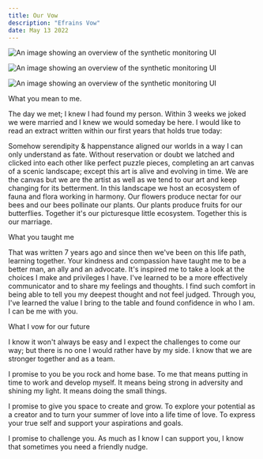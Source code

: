```yaml
---
title: Our Vow
description: "Efrains Vow"
date: May 13 2022
---
```


<img
  src="https://df228i90pf8cn.cloudfront.net/TQF8P7FJQPS95QB5.jpg"
  title="Synthetics UI overview"
  alt="An image showing an overview of the synthetic monitoring UI"
/>

<img
  src="https://df228i90pf8cn.cloudfront.net/XEVU3HCWMFPNPHS9.jpg"
  title="Synthetics UI overview"
  alt="An image showing an overview of the synthetic monitoring UI"
/>

<img
    src="https://cdnx.sproutstudio.com/cdn/eyJmZWF0dXJlZF9pbWFnZSI6ZmFsc2UsInNpemUiOiJsYXJnZXBsdXMiLCJ1dWlkIjoiNzZkOGRhYjYtZjFjMi0xMWVjLTk5NTItZmExNjNlOWMiLCJjcm9wIjoiZmFsc2UiLCJub19jcm9wIjoidHJ1ZSIsInYiOiIxNjU1ODU3ODA2IiwidGh1bWIiOmZhbHNlfQ=="
 title="Synthetics UI overview"
  alt="An image showing an overview of the synthetic monitoring UI"
/>

What you mean to me.

The day we met; I knew I had found my person.  Within 3 weeks we joked we were married and I knew we would someday be here.  I would like to read an extract written within our first years that holds true today:

Somehow serendipity & happenstance aligned our worlds in a way I can only understand as fate.  Without reservation or doubt we latched and clicked into each other like perfect puzzle pieces, completing an art canvas of a scenic landscape; except this art is alive and evolving in time.  We are the canvas but we are the artist as well as we tend to our art and keep changing for its betterment. In this landscape we host an ecosystem of fauna and flora working in harmony. Our flowers produce nectar for our bees and our bees pollinate our plants.  Our plants produce fruits for our butterflies. Together it's our picturesque little ecosystem.  Together this is our marriage.

What you taught me

That was written 7 years ago and since then we've been on this life path, learning together.  Your kindness and compassion have taught me to be a better man, an ally and an advocate.  It's inspired me to take a look at the choices I make and privileges I have.  I've learned to be a more effectively communicator and to share my feelings and thoughts.  I find such comfort in being able to tell you my deepest thought and not feel judged.  Through you, I've learned the value I bring to the table and found confidence in who I am.  I can be me with you.

What I vow for our future

I know it won't always be easy and I expect the challenges to come our way; but there is no one I would rather have by my side.  I know that we are stronger together and as a team.

I promise to you be you rock and home base.  To me that means putting in time to work and develop myself.  It means being strong in adversity and shining my light.  It means doing the small things.  

I promise to give you space to create and grow.  To explore your potential as a creator and to turn your summer of love into a life time of love.  To express your true self and support your aspirations and goals.

I promise to challenge you.  As much as I know I can support you, I know that sometimes you need a friendly nudge.
